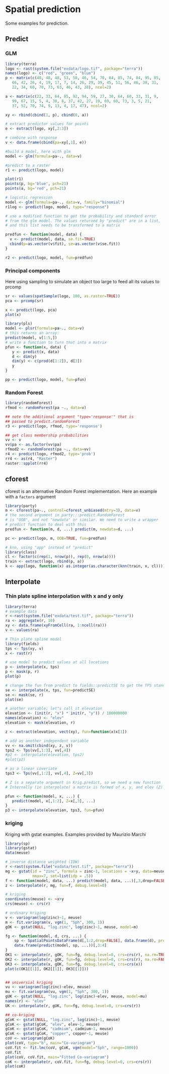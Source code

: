 # Spatial prediction

Some examples for prediction. 

## Predict 

### GLM

```r
library(terra)
logo <- rast(system.file("exdata/logo.tif", package="terra"))   
names(logo) <- c("red", "green", "blue")
p <- matrix(c(48, 48, 48, 53, 50, 46, 54, 70, 84, 85, 74, 84, 95, 85, 
   66, 42, 26, 4, 19, 17, 7, 14, 26, 29, 39, 45, 51, 56, 46, 38, 31, 
   22, 34, 60, 70, 73, 63, 46, 43, 28), ncol=2)

a <- matrix(c(22, 33, 64, 85, 92, 94, 59, 27, 30, 64, 60, 33, 31, 9,
   99, 67, 15, 5, 4, 30, 8, 37, 42, 27, 19, 69, 60, 73, 3, 5, 21,
   37, 52, 70, 74, 9, 13, 4, 17, 47), ncol=2)

xy <- rbind(cbind(1, p), cbind(0, a))

# extract predictor values for points
e <- extract(logo, xy[,2:3])

# combine with response 
v <- data.frame(cbind(pa=xy[,1], e))

#build a model, here with glm 
model <- glm(formula=pa~., data=v)

#predict to a raster
r1 <- predict(logo, model)

plot(r1)
points(p, bg='blue', pch=21)
points(a, bg='red', pch=21)

# logistic regression
model <- glm(formula=pa~., data=v, family="binomial")
r1log <- predict(logo, model, type="response")

# use a modified function to get the probability and standard error
# from the glm model. The values returned by "predict" are in a list,
# and this list needs to be transformed to a matrix

predfun <- function(model, data) {
  v <- predict(model, data, se.fit=TRUE)
  cbind(p=as.vector(v$fit), se=as.vector(v$se.fit))
}

r2 <- predict(logo, model, fun=predfun)
```


### Principal components

Here using sampling to simulate an object too large to feed all its values to prcomp

```r
sr <- values(spatSample(logo, 100, as.raster=TRUE))
pca <- prcomp(sr)

x <- predict(logo, pca)
plot(x)

library(pls)
model <- plsr(formula=pa~., data=v)
# this returns an array:
predict(model, v[1:5,])
# write a function to turn that into a matrix
pfun <- function(x, data) {
   y <- predict(x, data)
   d <- dim(y)
   dim(y) <- c(prod(d[1:2]), d[3])
   y
}

pp <- predict(logo, model, fun=pfun)
```


### Random Forest

```r
library(randomForest)
rfmod <- randomForest(pa ~., data=v)

## note the additional argument "type='response'" that is 
## passed to predict.randomForest
r3 <- predict(logo, rfmod, type='response')

## get class membership probabilities
vv <- v
vv$pa <- as.factor(vv$pa)
rfmod2 <- randomForest(pa ~., data=vv)
r4 <- predict(logo, rfmod2, type='prob')
rr4 <- as(r4, "Raster")
raster::spplot(rr4)
```

## cforest 

cforest is an alternative Random Forest implementation. Here an example with a `factors` argument

```r
library(party)
m <- cforest(pa~., control=cforest_unbiased(mtry=3), data=v)
# the second argument in party:::predict.RandomForest
# is "OOB", and not "newdata" or similar. We need to write a wrapper
# predict function to deal with this 	
predfun <- function(m, d, ...) predict(m, newdata=d, ...)

pc <- predict(logo, m, OOB=TRUE, fun=predfun)

# knn, using "app" instead of "predict"
library(class)
cl <- factor(c(rep(1, nrow(p)), rep(0, nrow(a))))
train <- extract(logo, rbind(p, a))
k <- app(logo, function(x) as.integer(as.character(knn(train, x, cl))))
```


## Interpolate


### Thin plate spline interpolation with x and y only
```r
library(terra)
# example data
r <-rast(system.file("exdata/test.tif", package="terra"))
ra <- aggregate(r, 10)
xy <- data.frame(xyFromCell(ra, 1:ncell(ra)))
v <- values(ra)

# Thin plate spline model
library(fields) 
tps <- Tps(xy, v)
x <- rast(r)

# use model to predict values at all locations
p <- interpolate(x, tps)
p <- mask(p, r)
plot(p)

# change the fun from predict to fields::predictSE to get the TPS standard error
se <- interpolate(x, tps, fun=predictSE)
se <- mask(se, r)
plot(se)

# another variable; let"s call it elevation
elevation <- (init(r, "x") * init(r, "y")) / 100000000
names(elevation) <- "elev"
elevation <- mask(elevation, r)

z <- extract(elevation, vect(xy), fun=function(x)x[1])

# add as another independent variable
vv <- na.omit(cbind(xy, z, v))
tps2 <- Tps(vv[,1:3], vv[,4])
#p2 <- interpolate(elevation, tps2)
#plot(p2) 

# as a linear coveriate
tps3 <- Tps(vv[,1:2], vv[,4], Z=vv[,3])

# Z is a separate argument in Krig.predict, so we need a new function
# Internally (in interpolate) a matrix is formed of x, y, and elev (Z)

pfun <- function(model, x, ...) {
   predict(model, x[,1:2], Z=x[,3], ...)
}
p3 <- interpolate(elevation, tps3, fun=pfun)
```

### kriging 

Kriging with gstat examples. Examples provided by Maurizio Marchi


```r
library(sp)
library(gstat)
data(meuse)

# inverse distance weighted (IDW)
r <-rast(system.file("exdata/test.tif", package="terra"))
mg <- gstat(id = "zinc", formula = zinc~1, locations = ~x+y, data=meuse, 
            nmax=7, set=list(idp = .5))
f <- function(model, data, ...) predict(model, data, ...)[,3,drop=FALSE]
z <- interpolate(r, mg, fun=f, debug.level=0)

# kriging
coordinates(meuse) <- ~x+y
crs(meuse) <- crs(r)

# ordinary kriging
v <- variogram(log(zinc)~1, meuse)
m <- fit.variogram(v, vgm(1, "Sph", 300, 1))
gOK <- gstat(NULL, "log.zinc", log(zinc)~1, meuse, model=m)

fg <- function(model, d, crs, ...) {
	sp <- SpatialPointsDataFrame(d[,1:2,drop=FALSE], data.frame(d), proj4string=CRS(crs))
	data.frame(predict(model, sp, ...))[,3:4]
}
OK1 <- interpolate(r, gOK, fun=fg, debug.level=0, crs=crs(r), na.rm=TRUE)
OK2 <- interpolate(r, gOK, fun=fg, debug.level=0, crs=crs(r), na.rm=FALSE)
OK3 <- interpolate(x, gOK, fun=fg, debug.level=0, crs=crs(x))
plot(c(OK1[[1]], OK2[[1]], OK3[[1]]))


## universial kriging
vu <- variogram(log(zinc)~elev, meuse)
mu <- fit.variogram(vu, vgm(1, "Sph", 300, 1))
gUK <- gstat(NULL, "log.zinc", log(zinc)~elev, meuse, model=mu)
names(r) <- "elev"
UK <- interpolate(r, gUK, fun=fg, debug.level=0, crs=crs(r))

## co-kriging
gCoK <- gstat(NULL, "log.zinc", log(zinc)~1, meuse)
gCoK <- gstat(gCoK, "elev", elev~1, meuse)
gCoK <- gstat(gCoK, "cadmium", cadmium~1, meuse)
gCoK <- gstat(gCoK, "copper", copper~1, meuse)
coV <- variogram(gCoK)
plot(coV, type="b", main="Co-variogram")
coV.fit <- fit.lmc(coV, gCoK, vgm(model="Sph", range=1000))
coV.fit
plot(coV, coV.fit, main="Fitted Co-variogram")
coK <- interpolate(r, coV.fit, fun=fg, debug.level=0, crs=crs(r))
plot(coK)
```


